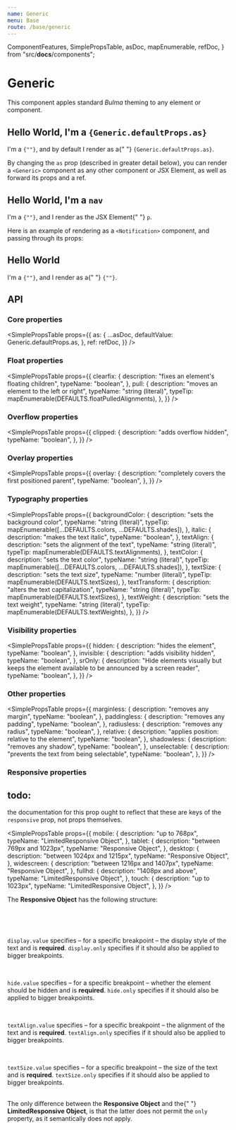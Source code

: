 ```yaml
---
name: Generic
menu: Base
route: /base/generic
---
```



  ComponentFeatures,
  SimplePropsTable,
  asDoc,
  mapEnumerable,
  refDoc,
} from "src/__docs__/components";

# Generic

This component apples standard _Bulma_ theming to any element or component.

<Playground>
  <Generic>
    <h2>
      Hello World, I'm a <code>{Generic.defaultProps.as}</code>
    </h2>
    <span>
      I'm a <code>{"<Generic>"}</code>, and by default I render as a{" "}
      <code>{Generic.defaultProps.as}</code>.
    </span>
  </Generic>
</Playground>

By changing the `as` prop (described in greater detail below), you can render a `<Generic>` component as any other component or JSX Element, as well as forward its props and a ref.

<Playground>
  <Generic as="nav">
    <h2>
      Hello World, I'm a <code>nav</code>
    </h2>
    <span>
      I'm a <code>{"<Generic>"}</code>, and I render as the JSX Element{" "}
      <code>p</code>.
    </span>
  </Generic>
</Playground>

Here is an example of rendering as a `<Notification>` component, and passing through its props:

<Playground>
  <Generic as={Notification} color="primary">
    <h2>Hello World</h2>
    <p>
      I'm a <code>{"<Generic>"}</code>, and I render as a{" "}
      <code>{"<Notification>"}</code>.
    </p>
  </Generic>
</Playground>

## API

<ComponentFeatures asType={Generic.defaultProps.as} />

### Core properties

<SimplePropsTable
  props={{
    as: {
      ...asDoc,
      defaultValue: Generic.defaultProps.as,
    },
    ref: refDoc,
  }}
/>

### Float properties

<SimplePropsTable
  props={{
    clearfix: {
      description: "fixes an element's floating children",
      typeName: "boolean",
    },
    pull: {
      description: "moves an element to the left or right",
      typeName: "string (literal)",
      typeTip: mapEnumerable(DEFAULTS.floatPulledAlignments),
    },
  }}
/>

### Overflow properties

<SimplePropsTable
  props={{
    clipped: {
      description: "adds overflow hidden",
      typeName: "boolean",
    },
  }}
/>

### Overlay properties

<SimplePropsTable
  props={{
    overlay: {
      description: "completely covers the first positioned parent",
      typeName: "boolean",
    },
  }}
/>

### Typography properties

<SimplePropsTable
  props={{
    backgroundColor: {
      description: "sets the background color",
      typeName: "string (literal)",
      typeTip: mapEnumerable([...DEFAULTS.colors, ...DEFAULTS.shades]),
    },
    italic: {
      description: "makes the text italic",
      typeName: "boolean",
    },
    textAlign: {
      description: "sets the alignment of the text",
      typeName: "string (literal)",
      typeTip: mapEnumerable(DEFAULTS.textAlignments),
    },
    textColor: {
      description: "sets the text color",
      typeName: "string (literal)",
      typeTip: mapEnumerable([...DEFAULTS.colors, ...DEFAULTS.shades]),
    },
    textSize: {
      description: "sets the text size",
      typeName: "number (literal)",
      typeTip: mapEnumerable(DEFAULTS.textSizes),
    },
    textTransform: {
      description: "alters the text capitalization",
      typeName: "string (literal)",
      typeTip: mapEnumerable(DEFAULTS.textSizes),
    },
    textWeight: {
      description: "sets the text weight",
      typeName: "string (literal)",
      typeTip: mapEnumerable(DEFAULTS.textWeights),
    },
  }}
/>

### Visibility properties

<SimplePropsTable
  props={{
    hidden: {
      description: "hides the element",
      typeName: "boolean",
    },
    invisible: {
      description: "adds visibility hidden",
      typeName: "boolean",
    },
    srOnly: {
      description:
        "Hide elements visually but keeps the element available to be announced by a screen reader",
      typeName: "boolean",
    },
  }}
/>

### Other properties

<SimplePropsTable
  props={{
    marginless: {
      description: "removes any margin",
      typeName: "boolean",
    },
    paddingless: {
      description: "removes any padding",
      typeName: "boolean",
    },
    radiusless: {
      description: "removes any radius",
      typeName: "boolean",
    },
    relative: {
      description: "applies position: relative to the element",
      typeName: "boolean",
    },
    shadowless: {
      description: "removes any shadow",
      typeName: "boolean",
    },
    unselectable: {
      description: "prevents the text from being selectable",
      typeName: "boolean",
    },
  }}
/>

### Responsive properties

## todo:

the documentation for this prop ought to reflect that these are keys of the `responsive` prop, not props themselves.

<SimplePropsTable
  props={{
    mobile: {
      description: "up to 768px",
      typeName: "LimitedResponsive Object",
    },
    tablet: {
      description: "between 769px and 1023px",
      typeName: "Responsive Object",
    },
    desktop: {
      description: "between 1024px and 1215px",
      typeName: "Responsive Object",
    },
    widescreen: {
      description: "between 1216px and 1407px",
      typeName: "Responsive Object",
    },
    fullhd: {
      description: "1408px and above",
      typeName: "LimitedResponsive Object",
    },
    touch: {
      description: "up to 1023px",
      typeName: "LimitedResponsive Object",
    },
  }}
/>

<Notification>
  <Title as="h5" size={5}>Responsive Object & LimitedResponsive Object</Title>
  <div>
    <p>
      The <strong>Responsive Object</strong> has the following structure:
    </p>
    <pre
      children={JSON.stringify(
        {
          display: {
            only: "boolean",
            value: mapEnumerable(DEFAULTS.displays).replace(/["]/g, "'")
          },
          hide: {
            only: "boolean",
            value: "boolean"
          },
          textAlign: {
            only: "boolean",
            value: mapEnumerable(DEFAULTS.textAlignments).replace(/["]/g, "'")
          },
          textSize: {
            only: "boolean",
            value: mapEnumerable(DEFAULTS.textSizes).replace(/["]/g, "'")
          }
        },
        null,
        2
      ).replace(/["]/g, "")}
    />
    <br />
  </div>

  <Title as="h5" size={5}>
    display
  </Title>
  <p>
    <code>display.value</code> specifies – for a specific breakpoint – the
    display style of the text and is <strong>required</strong>.
    <code>display.only</code> specifies if it should also be applied to bigger breakpoints.
  </p>

  <br />
  <Title as="h5" size={5}>
    hide
  </Title>
  <p>
    <code>hide.value</code> specifies – for a specific breakpoint – whether the
    element should be hidden and is <strong>required</strong>.
    <code>hide.only</code> specifies if it should also be applied to bigger breakpoints.
  </p>

  <br />
  <Title as="h5" size={5}>
    textAlign
  </Title>
  <p>
    <code>textAlign.value</code> specifies – for a specific breakpoint – the
    alignment of the text and is <strong>required</strong>. <code>textAlign.only</code> specifies if it
    should also be applied to bigger breakpoints.
  </p>

  <br />
  <Title as="h5" size={5}>
    textSize
  </Title>
  <p>
    <code>textSize.value</code> specifies – for a specific breakpoint – the size
    of the text and is <strong>required</strong>. <code>textSize.only</code> specifies if it should also be
    applied to bigger breakpoints.
  </p>

  <br />
  <Generic as="p" textColor="info">
    The only difference between the <strong>Responsive Object</strong> and the{" "}
    <strong>LimitedResponsive Object</strong>, is that the latter does not permit
    the <code>only</code> property, as it semantically does not apply.
  </Generic>

</Notification>
